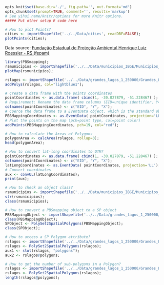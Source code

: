 ```{r knitsetup, echo=FALSE, results='hide', warning=FALSE, message=FALSE, cache=FALSE}
opts_knit$set(base.dir='./', fig.path='', out.format='md')
opts_chunk$set(prompt=TRUE, comment='', results='markup')
# See yihui.name/knitr/options for more Knitr options.
##### Put other setup R code here

```

```{r}
# How to plot Points?
cities <- importShapefile('../../Data/cities', readDBF=FALSE);
plotPoints(cities);
```

Data source: [Fundação Estadual de Proteção Ambiental Henrique Luiz Roessler - RS (fepam)](http://www.fepam.rs.gov.br/biblioteca/geo/bases_geo.asp)

```{r}
library(PBSmapping);
rsmunicipios <- importShapefile('../../Data/municipios_IBGE/Municipios_IBGE', readDBF=FALSE);
plotMap(rsmunicipios);

rslagos <- importShapefile('../../Data/grandes_lagos_1_250000/Grandes_Lagos_1_250000', readDBF=FALSE);
addPolys(rslagos, col="lightblue1");

# Create a data frame with the points coordinates
pointCoordinates <- as.data.frame( cbind(1, -30.027879, -51.228467) );
# Requirement: Rename the data frame columns (EID=unique identifier, Y=latitude e X=longitude)
colnames(pointCoordinates) <- c("EID", "Y", "X");
# Coerce the data frame to a EventData object, which is the standard object class of PBS Mapping functions
PBSMappingCoordinates <- as.EventData( pointCoordinates, projection='LL');
# Plot the points on the map (pch=point type, col=point color)
addPoints(PBSMappingCoordinates, pch=19, col="red");
```

```{r}
# How to calculate the Areas of Polygons
polygonArea <- calcArea(rslagos, rollup=3);
head(polygonArea);
```

```{r}
# How to convert lat-long coordinates to UTM?
pointCoordinates <- as.data.frame( cbind(1, -30.027879, -51.228467) );
colnames(pointCoordinates) <- c("EID", "Y", "X");
latLongCoordinates <- as.EventData( pointCoordinates, projection='LL');
# Convert coordinates
aux <- convUL(latLongCoordinates);
print(aux);
```

```{r}
# How to check an object class?
rsmunicipios <- importShapefile('../../Data/municipios_IBGE/Municipios_IBGE', readDBF=FALSE);
str(rsmunicipios);
class(rsmunicipios);
```

```{r}
# How to convert a PBSmapping object to a SP object
PBSMappingObject <- importShapefile('../../Data/grandes_lagos_1_250000/Grandes_Lagos_1_250000', readDBF=FALSE);
class(PBSMappingObject);
SPObject <- PolySet2SpatialPolygons(PBSMappingObject);
class(SPObject);
```

```{r}
# How to access a SP Polygon attribute?
rslagos <- importShapefile('../../Data/grandes_lagos_1_250000/Grandes_Lagos_1_250000', readDBF=FALSE);
rslagos <- PolySet2SpatialPolygons(rslagos);
aux1 <- slot(rslagos, "polygons");
aux2 <- rslagos@polygons;
```

```{r}
# How to get the number of sub-polygons in a Polygon?
rslagos <- importShapefile('../../Data/grandes_lagos_1_250000/Grandes_Lagos_1_250000', readDBF=FALSE);
rslagos <- PolySet2SpatialPolygons(rslagos);
length(rslagos@polygons);
```
